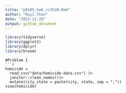 ```yaml
---
title: "p8105_hw6_rc3520.Rmd"
author: "Ruyi Chen"
date: "2023-11-29"
output: github_document
---
```



```r
library(tidyverse)
library(ggplot2)
library(dplyr)
library(broom)
```
```
#Problem 1
```r
homicide = 
  read_csv("data/homicide-data.csv") |>
  janitor::clean_names()|>
  mutate(city_state = paste(city, state, sep = ","))
view(homicide)
```

